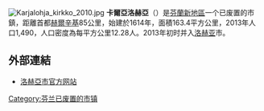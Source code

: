 [[File:Karjalohja_kirkko_2010.jpg|thumb]]
'''卡爾亞洛赫亞'''（{{lang-fi|Karjalohja}}）是[[芬蘭|芬蘭]][[新地區|新地區]]一个已废置的市鎮，距離首都[[赫爾辛基|赫爾辛基]]85公里，始建於1614年，面積163.4平方公里，2013年人口1,490，人口密度為每平方公里12.28人。2013年初时并入[[洛赫亚|洛赫亚]]市。

==外部連結==
{{commonscat|Karjalohja}}
* [https://www.lohja.fi/ 洛赫亞市官方网站]{{Wayback|url=https://www.lohja.fi/ |date=20180723212334 }} {{fi}} {{sv}}

{{Finland-geo-stub}}
[[Category:芬兰已废置的市镇|Category:芬兰已废置的市镇]]